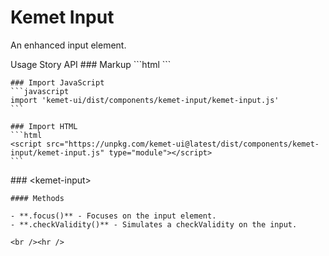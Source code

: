 
<Meta of={InputStories} />

# Kemet Input

An enhanced input element.

<kemet-tabs measure-height="500" divider>
  <kemet-tab slot="tab">Usage</kemet-tab>
  <kemet-tab slot="tab">Story</kemet-tab>
  <kemet-tab slot="tab">API</kemet-tab>
  <kemet-tab-panel slot="panel">
    ### Markup
    ```html
    <kemet-input></kemet-input>
    ```

    ### Import JavaScript
    ```javascript
    import 'kemet-ui/dist/components/kemet-input/kemet-input.js'
    ```

    ### Import HTML
    ```html
    <script src="https://unpkg.com/kemet-ui@latest/dist/components/kemet-input/kemet-input.js" type="module"></script>
    ```
  </kemet-tab-panel>
  <kemet-tab-panel slot="panel">
    <Canvas of={InputStories.Standard}  />
    <ArgsTable story={PRIMARY_STORY} />
  </kemet-tab-panel>
  <kemet-tab-panel slot="panel">
    ### &lt;kemet-input&gt;
    <ArgsTable of="kemet-input" />

    #### Methods

    - **.focus()** - Focuses on the input element.
    - **.checkValidity()** - Simulates a checkValidity on the input.

    <br /><hr />
  </kemet-tab-panel>
</kemet-tabs>
